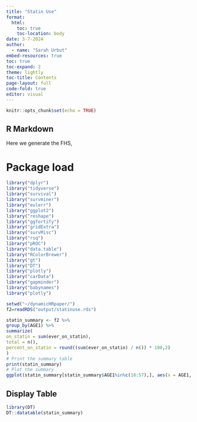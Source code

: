 ```yaml
---
title: "Statin Use"
format: 
  html:
    toc: true
    toc-location: body
date: 3-7-2024
author:
  - name: "Sarah Urbut"
embed-resources: true
toc: true
toc-expand: 2
theme: lightly
toc-title: Contents
page-layout: full
code-fold: true
editor: visual
---
```


```r
knitr::opts_chunk$set(echo = TRUE)
```

## R Markdown

Here we generate the FHS, 

# Package load

```r
library("dplyr")
library("tidyverse")
library("survival")
library("survminer")
library("eulerr")
library("ggplot2")
library("reshape")
library("ggfortify")
library("gridExtra")
library("survMisc")
library("rsq")
library("pROC")
library("data.table")
library("RColorBrewer")
library("gt")
library("DT")
library("plotly")
library("carData")
library("gapminder")
library("babynames")
library("plotly")
```

```r

setwd("~/dynamicHRpaper/")
f2=readRDS("output/statinuse.rds")

statin_summary <- f2 %>%
group_by(AGE1) %>%
summarize(
on_statin = sum(ever_on_statin),
total = n(),
percent_on_statin = round((sum(ever_on_statin) / n()) * 100,2)
)
# Print the summary table
print(statin_summary)
# Plot the summary
ggplot(statin_summary[statin_summary$AGE1%in%c(18:57),], aes(x = AGE1, y = percent_on_statin))+geom_smooth()+labs(title = "Percentage of Individuals Ever on Statin by Age of Enrollment",x = "Age of Enrollment",y = "Percentage Ever on Statin") +theme_classic()
```


## Display Table

```r
library(DT)
DT::datatable(statin_summary)
```
